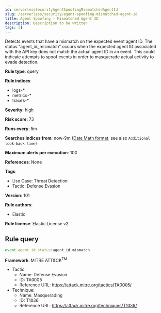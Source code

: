 ```yaml
---
id: serverlessSecurityAgentSpoofingMismatchedAgentId
slug: /serverless/security/agent-spoofing-mismatched-agent-id
title: Agent Spoofing - Mismatched Agent ID
description: Description to be written
tags: []
---
```


<div id="agent-spoofing-mismatched-agent-id"></div>

Detects events that have a mismatch on the expected event agent ID. The status "agent_id_mismatch" occurs when the expected agent ID associated with the API key does not match the actual agent ID in an event. This could indicate attempts to spoof events in order to masquerade actual activity to evade detection.

**Rule type**: query

**Rule indices**: 

* logs-*
* metrics-*
* traces-*

**Severity**: high

**Risk score**: 73

**Runs every**: 5m

**Searches indices from**: now-9m ([Date Math format](((ref))/common-options.html#date-math), see also <DocLink id="serverlessSecurityRulesUiCreate" section="set-the-rules-schedule">`Additional look-back time`</DocLink>)

**Maximum alerts per execution**: 100

**References**: None

**Tags**: 

* Use Case: Threat Detection
* Tactic: Defense Evasion

**Version**: 101

**Rule authors**: 

* Elastic

**Rule license**: Elastic License v2

## Rule query

```js
event.agent_id_status:agent_id_mismatch

```

**Framework**: MITRE ATT&CK<sup>TM</sup>

* Tactic:
    * Name: Defense Evasion
    * ID: TA0005
    * Reference URL: https://attack.mitre.org/tactics/TA0005/
* Technique:
    * Name: Masquerading
    * ID: T1036
    * Reference URL: https://attack.mitre.org/techniques/T1036/

